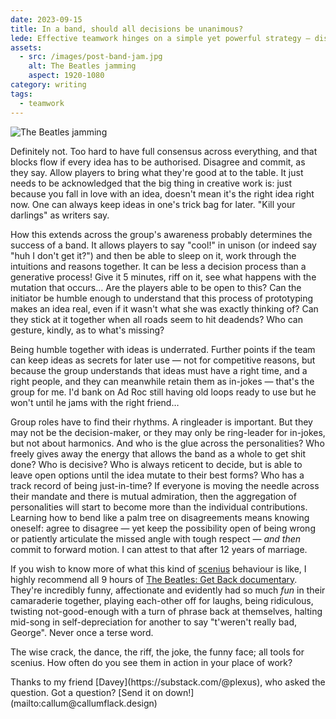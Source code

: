 ```yaml
---
date: 2023-09-15
title: In a band, should all decisions be unanimous?
lede: Effective teamwork hinges on a simple yet powerful strategy — disagree, then commit. It champions using individual strengths and acknowledges that the right ideas might wait for their moment. The key to success? Mix diverse views, test, and adapt. This approach cuts through complexity, fostering unity and driving progress with clarity and insight.
assets:
  - src: /images/post-band-jam.jpg
    alt: The Beatles jamming
    aspect: 1920-1080
category: writing
tags:
  - teamwork
---
```


<Img
  src="/images/post-band-jam.jpg"
  alt="The Beatles jamming"
  aspect="1920-1080"
/>

Definitely not. Too hard to have full consensus across everything, and that blocks flow if every idea has to be authorised. Disagree and commit, as they say. Allow players to bring what they're good at to the table. It just needs to be acknowledged that the big thing in creative work is: just because you fall in love with an idea, doesn't mean it's the right idea right now. One can always keep ideas in one's trick bag for later. "Kill your darlings" as writers say.

How this extends across the group's awareness probably determines the success of a band. It allows players to say "cool!" in unison (or indeed say "huh I don't get it?") and then be able to sleep on it, work through the intuitions and reasons together. It can be less a decision process than a generative process! Give it 5 minutes, riff on it, see what happens with the mutation that occurs… Are the players able to be open to this? Can the initiator be humble enough to understand that this process of prototyping makes an idea real, even if it wasn't what she was exactly thinking of? Can they stick at it together when all roads seem to hit deadends? Who can gesture, kindly, as to what's missing?

Being humble together with ideas is underrated. Further points if the team can keep ideas as secrets for later use — not for competitive reasons, but because the group understands that ideas must have a right time, and a right people, and they can meanwhile retain them as in-jokes — that's the group for me. I'd bank on Ad Roc still having old loops ready to use but he won't until he jams with the right friend…

Group roles have to find their rhythms. A ringleader is important. But they may not be the decision-maker, or they may only be ring-leader for in-jokes, but not about harmonics. And who is the glue across the personalities? Who freely gives away the energy that allows the band as a whole to get shit done? Who is decisive? Who is always reticent to decide, but is able to leave open options until the idea mutate to their best forms? Who has a track record of being just-in-time? If everyone is moving the needle across their mandate and there is mutual admiration, then the aggregation of personalities will start to become more than the individual contributions. Learning how to bend like a palm tree on disagreements means knowing oneself: agree to disagree — yet keep the possibility open of being wrong or patiently articulate the missed angle with tough respect — _and then_ commit to forward motion. I can attest to that after 12 years of marriage.

If you wish to know more of what this kind of [scenius](/the-matter-of-taste) behaviour is like, I highly recommend all 9 hours of [The Beatles: Get Back documentary](https://youtu.be/UocEGvQ10OE?si=e3y_Gil4jXoH4AFh&t=87). They're incredibly funny, affectionate and evidently had so much _fun_ in their camaraderie together, playing each-other off for laughs, being ridiculous, twisting not-good-enough with a turn of phrase back at themselves, halting mid-song in self-depreciation for another to say "t'weren't really bad, George". Never once a terse word.

The wise crack, the dance, the riff, the joke, the funny face; all tools for scenius. How often do you see them in action in your place of work?

<Note>
  Thanks to my friend [Davey](https://substack.com/@plexus), who asked the
  question. Got a question? [Send it on down!](mailto:callum@callumflack.design)
</Note>
